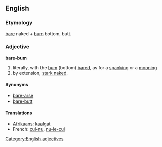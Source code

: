 ==English==
{{rfd}}
===Etymology===
[[bare]] naked + [[bum]] bottom, butt.

===Adjective===
'''bare-bum'''

# literally, with the [[bum]] (bottom) [[bared]], as for a [[spanking]] or a [[mooning]]
# by extension, [[stark naked]].

====Synonyms====
* [[bare-arse]]
* [[bare-butt]]

====Translations====
* [[Afrikaans]]: [[kaalgat]]
* French: [[cul-nu]], [[nu-le-cul]]

[[Category:English adjectives]]